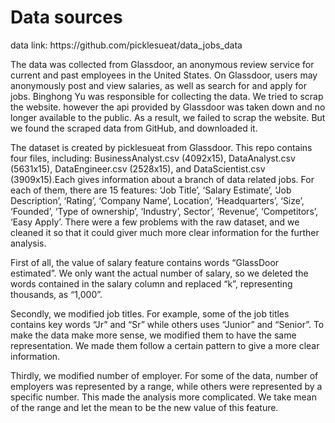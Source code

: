 # Data sources

data link: https://github.com/picklesueat/data_jobs_data


The data was collected from Glassdoor, an anonymous review service for current and past employees in the United States. On Glassdoor, users may anonymously post and view salaries, as well as search for and apply for jobs. Binghong Yu was responsible for collecting the data. We tried to scrap the website. however the api provided by Glassdoor was taken down and no longer available to the public. As a result, we failed to scrap the website. But we found the scraped data from GitHub, and downloaded it. 


The dataset is created by picklesueat from Glassdoor. This repo contains four files, including: BusinessAnalyst.csv (4092x15), DataAnalyst.csv (5631x15), DataEngineer.csv (2528x15), and DataScientist.csv (3909x15).Each gives information about a branch of data related jobs. For each of them, there are 15 features: 'Job Title', 'Salary Estimate', 'Job Description', 'Rating', 'Company Name', Location', 'Headquarters', 'Size', 'Founded', 'Type of ownership', 'Industry', Sector', 'Revenue', 'Competitors', 'Easy Apply’.
There were a few problems with the raw dataset, and we cleaned it so that it could giver much more clear information for the further analysis. 

First of all, the value of salary feature contains words “GlassDoor estimated”. We only want the actual number of salary, so we deleted the words contained in the salary column and replaced "k", representing thousands, as "1,000".

Secondly, we modified job titles. For example, some of the job titles contains key words "Jr" and "Sr" while others uses "Junior" and "Senior". To make the data make more sense, we modified them to have the same representation. We made them follow a certain pattern to give a more clear information. 

Thirdly, we modified number of employer. For some of the data, number of employers was represented by a range, while others were represented by a specific number. This made the analysis more complicated. We take mean of the range and let the mean to be the new value of this feature. 
